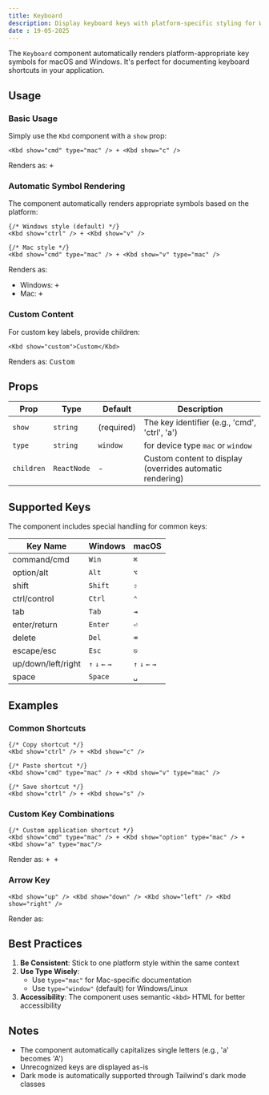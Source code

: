```yaml
---
title: Keyboard
description: Display keyboard keys with platform-specific styling for Windows and macOS.
date : 19-05-2025
---
```


The `Keyboard` component automatically renders platform-appropriate key symbols for macOS and Windows. It's perfect for documenting keyboard shortcuts in your application.

## Usage

### Basic Usage

Simply use the `Kbd` component with a `show` prop:

```tsx
<Kbd show="cmd" type="mac" /> + <Kbd show="c" />
```

Renders as:
<Kbd show="cmd" type="mac" /> + <Kbd show="c" />

### Automatic Symbol Rendering

The component automatically renders appropriate symbols based on the platform:

```tsx
{/* Windows style (default) */}
<Kbd show="ctrl" /> + <Kbd show="v" />

{/* Mac style */}
<Kbd show="cmd" type="mac" /> + <Kbd show="v" type="mac" />
```

Renders as:
- Windows: <Kbd show="ctrl" type="window" /> + <Kbd show="v" type="window" />
- Mac: <Kbd show="cmd" type="mac" /> + <Kbd show="v" type="mac" />

### Custom Content

For custom key labels, provide children:

```tsx
<Kbd show="custom">Custom</Kbd>
```

Renders as: <Kbd show="custom">Custom</Kbd>

## Props

| Prop      | Type                | Default    | Description |
|-----------|---------------------|------------|-------------|
| `show`    | `string`            | (required) | The key identifier (e.g., 'cmd', 'ctrl', 'a') |
| `type`    | `string` | `window` | for device type `mac` or `window` | Platform style or custom content |
| `children`| `ReactNode`         | -          | Custom content to display (overrides automatic rendering) |

## Supported Keys

The component includes special handling for common keys:

| Key Name    | Windows | macOS |
|-------------|---------|-------|
| command/cmd | `Win`   | `⌘`   |
| option/alt  | `Alt`   | `⌥`   |
| shift       | `Shift` | `⇧`   |
| ctrl/control| `Ctrl`  | `⌃`   |
| tab         | `Tab`   | `⇥`   |
| enter/return| `Enter` | `⏎`   |
| delete      | `Del`   | `⌫`   |
| escape/esc  | `Esc`   | `⎋`   |
| up/down/left/right  | `↑` `↓` `←` `→` | `↑` `↓` `←` `→` |
| space       | `Space` | `␣`   |

## Examples

### Common Shortcuts

```tsx
{/* Copy shortcut */}
<Kbd show="ctrl" /> + <Kbd show="c" />

{/* Paste shortcut */}
<Kbd show="cmd" type="mac" /> + <Kbd show="v" type="mac" />

{/* Save shortcut */}
<Kbd show="ctrl" /> + <Kbd show="s" />
```

### Custom Key Combinations

```tsx
{/* Custom application shortcut */}
<Kbd show="cmd" type="mac" /> + <Kbd show="option" type="mac" /> + <Kbd show="a" type="mac"/>
```

Render as: <Kbd show="cmd" type="mac" /> + <Kbd show="option" type="mac" /> + <Kbd show="a" type="mac"/>

### Arrow Key

```tsx
<Kbd show="up" /> <Kbd show="down" /> <Kbd show="left" /> <Kbd show="right" />
```

Render as: <Kbd show="up" /> <Kbd show="down" /> <Kbd show="left" /> <Kbd show="right" />

## Best Practices

1. **Be Consistent**: Stick to one platform style within the same context
2. **Use Type Wisely**:
   - Use `type="mac"` for Mac-specific documentation
   - Use `type="window"` (default) for Windows/Linux
3. **Accessibility**: The component uses semantic `<kbd>` HTML for better accessibility

## Notes

- The component automatically capitalizes single letters (e.g., 'a' becomes 'A')
- Unrecognized keys are displayed as-is
- Dark mode is automatically supported through Tailwind's dark mode classes
